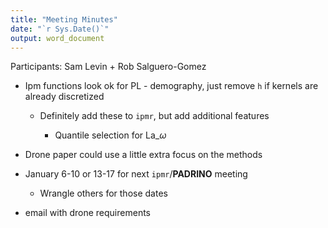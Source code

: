 ```yaml
---
title: "Meeting Minutes"
date: "`r Sys.Date()`"
output: word_document
---
```


Participants: Sam Levin + Rob Salguero-Gomez

- Ipm functions look ok for PL - demography, just remove `h` if kernels are already discretized

    + Definitely add these to `ipmr`, but add additional features
    
        + Quantile selection for La_$\omega$
        
- Drone paper could use a little extra focus on the methods

- January 6-10 or 13-17 for next `ipmr`/**PADRINO** meeting

    + Wrangle others for those dates

- email with drone requirements 